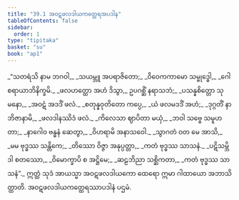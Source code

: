 ```yaml
---
title: "39.1 အဝဋဖလဒါယကတ္ထေရအပဒါန"
tableOfContents: false
sidebar:
  order: 1
type: "tipitaka"
basket: "su"
book: "ap1"
---
```



<DynamicBreadcrumb />

<Division number="1" book="ap1">

<Paragraph number="4177" type="verses" book="ap1">
_“သတရံသိ နာမ ဘဂဝါ,_  
_သယမ္ဘူ အပရာဇိတော;_  
_ဝိဝေကကာမော သမ္ဗုဒ္ဓေါ,_  
_ဂေါစရာယာဘိနိက္ခမိ._  

</Paragraph>

</Division>
<Division number="2" book="ap1">

<Paragraph number="4178" type="verses" book="ap1">
_ဖလဟတ္ထော အဟံ ဒိသွာ,_  
ဥပဂစ္ဆိံ နရာသဘံ;_  
_ပသန္နစိတ္တော သုမနော,_  
_အဝဋံ အဒဒိံ ဖလံ._  

</Paragraph>

</Division>
<Division number="3" book="ap1">

<Paragraph number="4179" type="verses" book="ap1">
_စတုန္နဝုတိတော ကပ္ပေ,_  
_ယံ ဖလမဒဒိံ အဟံ;_  
_ဒုဂ္ဂတိံ နာဘိဇာနာမိ,_  
_ဖလဒါနဿိဒံ ဖလံ._  

</Paragraph>

</Division>
<Division number="4" book="ap1">

<Paragraph number="4180" type="verses" book="ap1">
_ကိလေသာ ဈာပိတာ မယှံ,_  
_ဘဝါ သဗ္ဗေ သမူဟတာ;_  
_နာဂေါဝ ဗန္ဓနံ ဆေတွာ,_  
_ဝိဟရာမိ အနာသဝေါ._  

</Paragraph>

</Division>
<Division number="5" book="ap1">

<Paragraph number="4181" type="verses" book="ap1">
_သွာဂတံ ဝတ မေ အာသိ,_  
_မမ ဗုဒ္ဓဿ သန္တိကေ;_  
_တိဿော ဝိဇ္ဇာ အနုပ္ပတ္တာ,_  
_ကတံ ဗုဒ္ဓဿ သာသနံ._  

</Paragraph>

</Division>
<Division number="6" book="ap1">

<Paragraph number="4182" type="verses" book="ap1">
_ပဋိသမ္ဘိဒါ စတဿော,_  
_ဝိမောက္ခာပိ စ အဋ္ဌိမေ;_  
_ဆဠဘိညာ သစ္ဆိကတာ,_  
_ကတံ ဗုဒ္ဓဿ သာသနံ”._  

</Paragraph>

<Paragraph number="4183" book="ap1">
ဣတ္ထံ သုဒံ အာယသ္မာ အဝဋဖလဒါယကော ထေရော ဣမာ ဂါထာယော အဘာသိတ္ထာတိ.

</Paragraph>
</Division>

<Paragraph number="4184" type="center" book="ap1">
အဝဋဖလဒါယကတ္ထေရဿာပဒါနံ ပဌမံ.
</Paragraph>